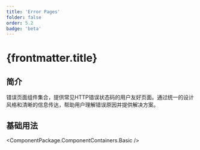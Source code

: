 ```yaml
---
title: 'Error Pages'
folder: false
order: 5.2
badge: 'beta'
---
```



# {frontmatter.title}

## 简介

错误页面组件集合，提供常见HTTP错误状态码的用户友好页面。通过统一的设计风格和清晰的信息传达，帮助用户理解错误原因并提供解决方案。

## 基础用法

<ComponentPackage.ComponentContainers.Basic />
